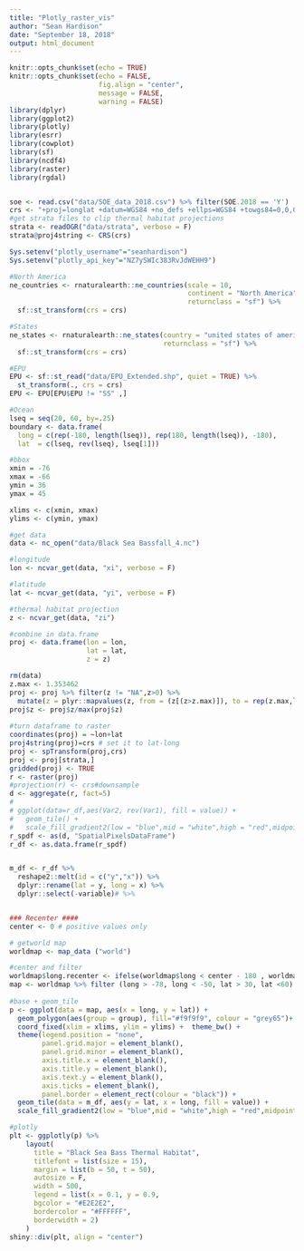 ```yaml
---
title: "Plotly_raster_vis"
author: "Sean Hardison"
date: "September 18, 2018"
output: html_document
---
```


```r
knitr::opts_chunk$set(echo = TRUE)
knitr::opts_chunk$set(echo = FALSE,
                      fig.align = "center",
                      message = FALSE,
                      warning = FALSE)
library(dplyr)
library(ggplot2)
library(plotly)
library(esrr)
library(cowplot)
library(sf)
library(ncdf4)
library(raster)
library(rgdal)


soe <- read.csv("data/SOE_data_2018.csv") %>% filter(SOE.2018 == 'Y')
crs <- "+proj=longlat +datum=WGS84 +no_defs +ellps=WGS84 +towgs84=0,0,0" 
#get strata files to clip thermal habitat projections
strata <- readOGR("data/strata", verbose = F)
strata@proj4string <- CRS(crs)

Sys.setenv("plotly_username"="seanhardison")
Sys.setenv("plotly_api_key"="NZ7ySWIc383RvJdWEHH9")


```

```r
#North America
ne_countries <- rnaturalearth::ne_countries(scale = 10,
                                            continent = "North America",
                                            returnclass = "sf") %>%
  sf::st_transform(crs = crs)

#States
ne_states <- rnaturalearth::ne_states(country = "united states of america",
                                      returnclass = "sf") %>%
  sf::st_transform(crs = crs)

#EPU
EPU <- sf::st_read("data/EPU_Extended.shp", quiet = TRUE) %>%
  st_transform(., crs = crs)
EPU <- EPU[EPU$EPU != "SS" ,]

#Ocean
lseq = seq(20, 60, by=.25)
boundary <- data.frame(
  long = c(rep(-180, length(lseq)), rep(180, length(lseq)), -180),
  lat  = c(lseq, rev(lseq), lseq[1]))

#bbox
xmin = -76
xmax = -66
ymin = 36
ymax = 45

xlims <- c(xmin, xmax)
ylims <- c(ymin, ymax)

#get data
data <- nc_open("data/Black Sea Bassfall_4.nc")

#longitude
lon <- ncvar_get(data, "xi", verbose = F)

#latitude
lat <- ncvar_get(data, "yi", verbose = F)

#thermal habitat projection
z <- ncvar_get(data, "zi")

#combine in data.frame
proj <- data.frame(lon = lon,
                   lat = lat,
                   z = z)

rm(data)
z.max <- 1.353462
proj <- proj %>% filter(z != "NA",z>0) %>% 
  mutate(z = plyr::mapvalues(z, from = (z[(z>z.max)]), to = rep(z.max,length(z[(z>z.max)]))))
proj$z <- proj$z/max(proj$z)
  
#turn dataframe to raster
coordinates(proj) = ~lon+lat
proj4string(proj)=crs # set it to lat-long
proj <- spTransform(proj,crs)
proj <- proj[strata,]
gridded(proj) <- TRUE
r <- raster(proj)
#projection(r) <- crs#downsample
d <- aggregate(r, fact=5)
# 
# ggplot(data=r_df,aes(Var2, rev(Var1), fill = value)) +
#   geom_tile() +
#   scale_fill_gradient2(low = "blue",mid = "white",high = "red",midpoint = 0.5)
r_spdf <- as(d, "SpatialPixelsDataFrame")
r_df <- as.data.frame(r_spdf)


m_df <- r_df %>%
  reshape2::melt(id = c("y","x")) %>%
  dplyr::rename(lat = y, long = x) %>%
  dplyr::select(-variable)# %>%


### Recenter ####
center <- 0 # positive values only

# getworld map
worldmap <- map_data ("world")

#center and filter
worldmap$long.recenter <- ifelse(worldmap$long < center - 180 , worldmap$long + 360, worldmap$long)
map <- worldmap %>% filter (long > -78, long < -50, lat > 30, lat <60)
  
#base + geom_tile
p <- ggplot(data = map, aes(x = long, y = lat)) +
  geom_polygon(aes(group = group), fill="#f9f9f9", colour = "grey65")+
  coord_fixed(xlim = xlims, ylim = ylims) +  theme_bw() + 
  theme(legend.position = "none",
        panel.grid.major = element_blank(),
        panel.grid.minor = element_blank(),
        axis.title.x = element_blank(),
        axis.title.y = element_blank(),
        axis.text.y = element_blank(),
        axis.ticks = element_blank(), 
        panel.border = element_rect(colour = "black")) +
  geom_tile(data = m_df, aes(y = lat, x = long, fill = value)) +
  scale_fill_gradient2(low = "blue",mid = "white",high = "red",midpoint = 0.5)# +

#plotly
plt <- ggplotly(p) %>%
    layout(
      title = "Black Sea Bass Thermal Habitat",
      titlefont = list(size = 15),
      margin = list(b = 50, t = 50),
      autosize = F,
      width = 500,
      legend = list(x = 0.1, y = 0.9,
      bgcolor = "#E2E2E2",
      bordercolor = "#FFFFFF",
      borderwidth = 2)
    )
shiny::div(plt, align = "center")

```



